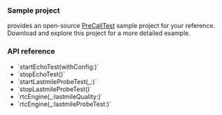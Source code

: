 <PlatformWrapper platform="ios">

### Sample project

<Vg k="COMPANY" /> provides an open-source [PreCallTest](https://github.com/AgoraIO/API-Examples/blob/main/iOS/APIExample/APIExample/Examples/Advanced/PrecallTest/PrecallTest.swift) sample project for your reference. Download and explore this project for a more detailed example.

### API reference

- <Link to="{{Global.API_REF_IOS_ROOT_RTC_ENGINE_KIT}}/startechotest(withconfig:)">`startEchoTest(withConfig:)`</Link>
- <Link to="{{Global.API_REF_IOS_ROOT_RTC_ENGINE_KIT}}/stopechotest()">`stopEchoTest()`</Link>
- <Link to="{{Global.API_REF_IOS_ROOT_RTC_ENGINE_KIT}}/startlastmileprobetest(_:)">`startLastmileProbeTest(_:)`</Link>
- <Link to="{{Global.API_REF_IOS_ROOT_RTC_ENGINE_KIT}}/stoplastmileprobetest()">`stopLastmileProbeTest()`</Link>
- <Link to="{{Global.API_REF_IOS_ROOT_RTC_KIT}}/agorartcenginedelegate/rtcengine(_:lastmilequality:)">`rtcEngine(_:lastmileQuality:)`</Link>
- <Link to="{{Global.API_REF_IOS_ROOT_RTC_KIT}}/agorartcenginedelegate/rtcengine(_:lastmileprobetest:)">`rtcEngine(_:lastmileProbeTest:)`</Link>

</PlatformWrapper>